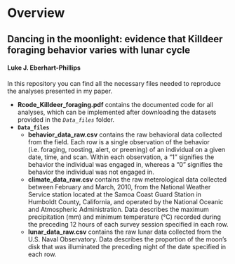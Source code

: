 # Overview
## Dancing in the moonlight: evidence that Killdeer foraging behavior varies with lunar cycle
#### Luke J. Eberhart-Phillips

In this repository you can find all the necessary files needed to reproduce the analyses presented in my paper.

* **Rcode_Killdeer_foraging.pdf** contains the documented code for all analyses, which can be implemented after downloading the datasets provided in the *`Data_files`* folder.
* **`Data_files`**
    + **behavior_data_raw.csv** contains the raw behavioral data collected from the field. Each row is a single observation of the behavior (i.e. foraging, roosting, alert, or preening) of an individual on a given date, time, and scan. Within each observation, a "1" signifies the behavior the individual was engaged in, whereas a "0" signifies the behavior the individual was not engaged in.
    + **climate_data_raw.csv** contains the raw meterological data collected between February and March, 2010, from the National Weather Service station located at the Samoa Coast Guard Station in Humboldt County, California, and operated by the National Oceanic and Atmospheric Administration.  Data describes the maximum precipitation (mm) and minimum temperature (°C) recorded during the preceding 12 hours of each survey session specified in each row.
    + **lunar_data_raw.csv** contains the raw lunar data collected from the U.S. Naval Observatory.  Data describes the proportion of the moon's disk that was illuminated the preceding night of the date specified in each row.